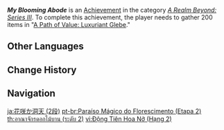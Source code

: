 {{Achievement Infobox
|title        = My Blooming Abode
|id           = 81091
|order id     = 1092
|category     = A Realm Beyond: Series III
|description  = Gather 200 items in "[[A Path of Value: Luxuriant Glebe]]."
|requirements = 
|primogems    = 10
|tracking     = Tracks the total number of plants gathered.
|topic        = 
|set          = My Blooming Abode
|tier         = 2
|tiers_total  = 3
}}
'''''My Blooming Abode''''' is an [[Achievement]] in the category ''[[A Realm Beyond: Series III]]''. To complete this achievement, the player needs to gather 200 items in "[[A Path of Value: Luxuriant Glebe]]."
<!--
==Trivia==

==Video Guides==
{{EVT
|video1   = 
|caption1 = 
}}
-->
==Other Languages==
{{Other Languages|Transclude=My Blooming Abode}}

==Change History==
{{Change History|2.0}}
<!--
==References==
{{Reflist}}
-->
==Navigation==
{{Achievement Navbox}}

[[ja:花咲か洞天 (2段)]]
[[pt-br:Paraíso Mágico do Florescimento (Etapa 2)]]
[[th:อาณาจักรดอกไม้บาน (ระดับ 2)]]
[[vi:Động Tiên Hoa Nở (Hạng 2)]]